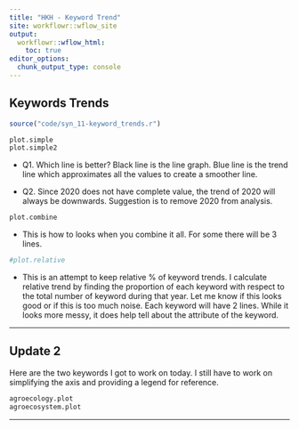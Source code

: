 ```yaml
---
title: "HKH - Keyword Trend"
site: workflowr::wflow_site
output:
  workflowr::wflow_html:
    toc: true
editor_options:
  chunk_output_type: console
---
```


## Keywords Trends

```r
source("code/syn_11-keyword_trends.r")
```
```r
plot.simple
plot.simple2
```

* Q1. Which line is better? Black line is the line graph. Blue line is the trend line which approximates all the values to create a smoother line.

* Q2. Since 2020 does not have complete value, the trend of 2020 will always be downwards. Suggestion is to remove 2020 from analysis.

```r
plot.combine
```

* This is how to looks when you combine it all. For some there will be 3 lines.

```r
#plot.relative
```

* This is an attempt to keep relative % of keyword trends. I calculate relative trend by finding the proportion of each keyword with respect to the total number of keyword during that year. Let me know if this looks good or if this is too much noise. Each keyword will have 2 lines. While it looks more messy, it does help tell about the attribute of the keyword. 

***

## Update 2

Here are the two keywords I got to work on today. I still have to work on simplifying the axis and providing a legend for reference.



```r
agroecology.plot
agroecosystem.plot
```

***




